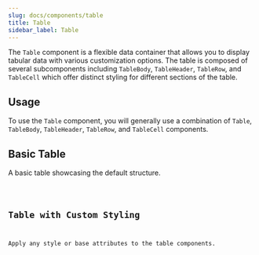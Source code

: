 ```yaml
---
slug: docs/components/table
title: Table
sidebar_label: Table
---
```


The `Table` component is a flexible data container that allows you to display tabular data with various customization options. The table is composed of several subcomponents including `TableBody`, `TableHeader`, `TableRow`, and `TableCell` which offer distinct styling for different sections of the table.

## Usage

To use the `Table` component, you will generally use a combination of `Table`, `TableBody`, `TableHeader`, `TableRow`, and `TableCell` components.


## Basic Table

A basic table showcasing the default structure.


<CodeSample>
    <TableBasicDemo/>
</CodeSample>

<Code code={TableBasicSource} lang="tsx" />

## Table with Custom Styling

Apply any style or base attributes to the table components.


<CodeSample>
    <TableCustomHeadingDemo/>
</CodeSample>

<Code code={TableCustomHeadingSource} lang="tsx" />
